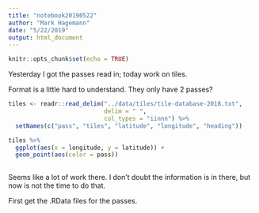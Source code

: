 ```yaml
---
title: "notebook20190522"
author: "Mark Hagemann"
date: "5/22/2019"
output: html_document
---
```


```r
knitr::opts_chunk$set(echo = TRUE)
```


Yesterday I got the passes read in; today work on tiles. 

Format is a little hard to understand. They only have 2 passes?

```r
tiles <- readr::read_delim("../data/tiles/tile-database-2018.txt", 
                           delim = " ",
                           col_types = "iinnn") %>% 
  setNames(c("pass", "tiles", "latitude", "longitude", "heading"))

tiles %>% 
  ggplot(aes(x = longitude, y = latitude)) +
  geom_point(aes(color = pass))
  
```

Seems like a lot of work there. I don't doubt the information is in there, but now is not the time to do that. 


First get the .RData files for the passes. 


